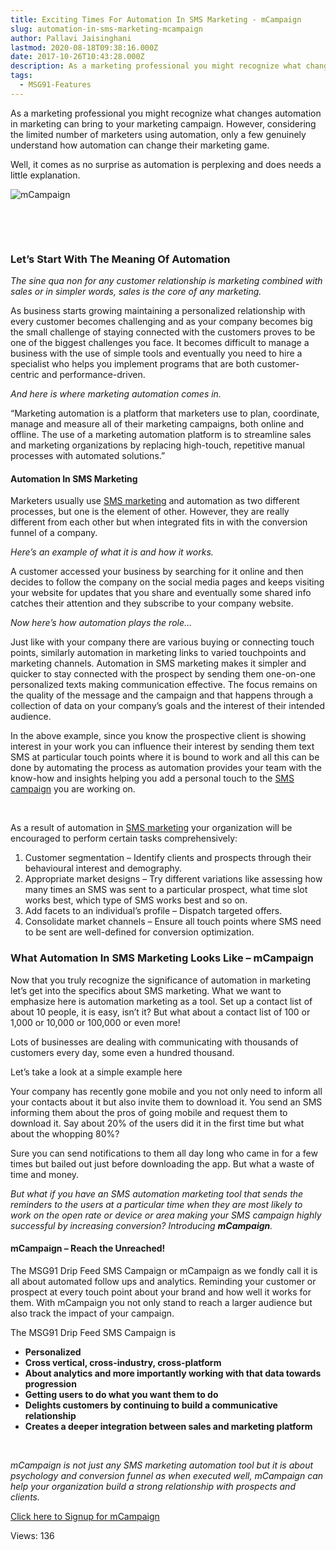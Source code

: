 ```yaml
---
title: Exciting Times For Automation In SMS Marketing - mCampaign
slug: automation-in-sms-marketing-mcampaign
author: Pallavi Jaisinghani
lastmod: 2020-08-18T09:38:16.000Z
date: 2017-10-26T10:43:28.000Z
description: As a marketing professional you might recognize what changes automation in marketing can bring to your marketing campaign. However, considering the limited number of marketers using automation, only a few genuinely understand how automation can change their marketing game.
tags:
  - MSG91-Features
---
```


As a marketing professional you might recognize what changes automation in marketing can bring to your marketing campaign. However, considering the limited number of marketers using automation, only a few genuinely understand how automation can change their marketing game.


Well, it comes as no surprise as automation is perplexing and does needs a little explanation.


![mCampaign](https://images-msg91.s3.ap-south-1.amazonaws.com/content/images/wordpress//2017/10/mcampaign-1-300x224.png)


 


 


### **Let’s Start With The Meaning Of Automation**


*The sine qua non for any customer relationship is marketing combined with sales or in simpler words, sales is the core of any marketing.*


As business starts growing maintaining a personalized relationship with every customer becomes challenging and as your company becomes big the small challenge of staying connected with the customers proves to be one of the biggest challenges you face. It becomes difficult to manage a business with the use of simple tools and eventually you need to hire a specialist who helps you implement programs that are both customer-centric and performance-driven.


*And here is where marketing automation comes in.*


“Marketing automation is a platform that marketers use to plan, coordinate, manage and measure all of their marketing campaigns, both online and offline. The use of a marketing automation platform is to streamline sales and marketing organizations by replacing high-touch, repetitive manual processes with automated solutions.”


#### **Automation In SMS Marketing**


Marketers usually use [SMS marketing](https://msg91.com/guide) and automation as two different processes, but one is the element of other. However, they are really different from each other but when integrated fits in with the conversion funnel of a company.


*Here’s an example of what it is and how it works.*


A customer accessed your business by searching for it online and then decides to follow the company on the social media pages and keeps visiting your website for updates that you share and eventually some shared info catches their attention and they subscribe to your company website.


*Now here’s how automation plays the role…*


Just like with your company there are various buying or connecting touch points, similarly automation in marketing links to varied touchpoints and marketing channels. Automation in SMS marketing makes it simpler and quicker to stay connected with the prospect by sending them one-on-one personalized texts making communication effective. The focus remains on the quality of the message and the campaign and that happens through a collection of data on your company’s goals and the interest of their intended audience.


In the above example, since you know the prospective client is showing interest in your work you can influence their interest by sending them text SMS at particular touch points where it is bound to work and all this can be done by automating the process as automation provides your team with the know-how and insights helping you add a personal touch to the [SMS campaign](https://msg91.com/sms-campaign/) you are working on.


 


As a result of automation in [SMS marketing](https://msg91.com/guide/the-five-ws-of-sms-marketing/) your organization will be encouraged to perform certain tasks comprehensively:


1. Customer segmentation – Identify clients and prospects through their behavioural interest and demography.
2. Appropriate market designs – Try different variations like assessing how many times an SMS was sent to a particular prospect, what time slot works best, which type of SMS works best and so on.
3. Add facets to an individual’s profile – Dispatch targeted offers.
4. Consolidate market channels – Ensure all touch points where SMS need to be sent are well-defined for conversion optimization.


### **What Automation In SMS Marketing Looks Like – mCampaign**


Now that you truly recognize the significance of automation in marketing let’s get into the specifics about SMS marketing. What we want to emphasize here is automation marketing as a tool. Set up a contact list of about 10 people, it is easy, isn’t it? But what about a contact list of 100 or 1,000 or 10,000 or 100,000 or even more!


Lots of businesses are dealing with communicating with thousands of customers every day, some even a hundred thousand.


Let’s take a look at a simple example here


Your company has recently gone mobile and you not only need to inform all your contacts about it but also invite them to download it. You send an SMS informing them about the pros of going mobile and request them to download it. Say about 20% of the users did it in the first time but what about the whopping 80%?


Sure you can send notifications to them all day long who came in for a few times but bailed out just before downloading the app. But what a waste of time and money.


*But what if you have an SMS automation marketing tool that sends the reminders to the users at a particular time when they are most likely to work on the open rate or device or area making your SMS campaign highly successful by increasing conversion? Introducing **mCampaign**.*


#### **mCampaign – Reach the Unreached!**


The MSG91 Drip Feed SMS Campaign or mCampaign as we fondly call it is all about automated follow ups and analytics. Reminding your customer or prospect at every touch point about your brand and how well it works for them. With mCampaign you not only stand to reach a larger audience but also track the impact of your campaign.


The MSG91 Drip Feed SMS Campaign is


* **Personalized**
* **Cross vertical, cross-industry, cross-platform**
* **About analytics and more importantly working with that data towards progression**
* **Getting users to do what you want them to do**
* **Delights customers by continuing to build a communicative relationship**
* **Creates a deeper integration between sales and marketing platform**


 


*mCampaign is not just any SMS marketing automation tool but it is about psychology and conversion funnel as when executed well, mCampaign can help your organization build a strong relationship with prospects and clients.*


[Click here to Signup for mCampaign](https://msg91.com/sms-campaign/)


 Views: 136


